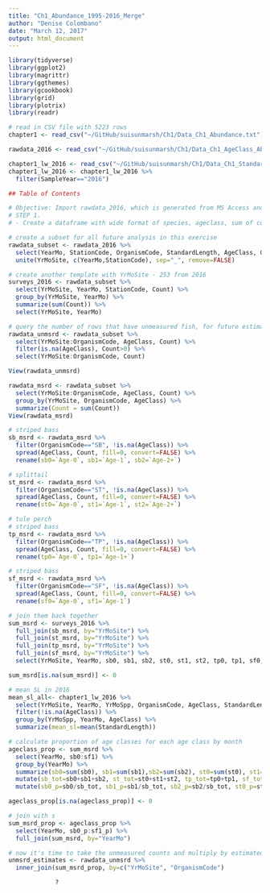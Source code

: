 ---
title: "Ch1_Abundance_1995-2016_Merge"
author: "Denise Colombano"
date: "March 12, 2017"
output: html_document
---

```{r}
library(tidyverse)
library(ggplot2)
library(magrittr)
library(ggthemes)
library(gcookbook)
library(grid)
library(plotrix)
library(readr)

# read in CSV file with 5223 rows
chapter1 <- read_csv("~/GitHub/suisunmarsh/Ch1/Data_Ch1_Abundance.txt")

rawdata_2016 <- read_csv("~/GitHub/suisunmarsh/Ch1/Data_Ch1_AgeClass_Abun_Raw_2016.csv")

chapter1_lw_2016 <- read_csv("~/GitHub/suisunmarsh/Ch1/Data_Ch1_StandardLengths_1995-2016.txt")
chapter1_lw_2016 <- chapter1_lw_2016 %>% 
  filter(SampleYear=="2016")
```

```{r, TOC}
## Table of Contents

# Objective: Import rawdata_2016, which is generated from MS Access and then Excel, to eventually append the "Chapter1" dataset.
# STEP 1. 
# - Create a dataframe with wide format of species, ageclass, sum of count for each YrMoSite

```

```{r, Step 1.}
# create a subset for all future analysis in this exercise
rawdata_subset <- rawdata_2016 %>% 
  select(YearMo, StationCode, OrganismCode, StandardLength, AgeClass, Count) %>% 
  unite(YrMoSite, c(YearMo,StationCode), sep="_", remove=FALSE)

# create another template with YrMoSite - 253 from 2016
surveys_2016 <- rawdata_subset %>% 
  select(YrMoSite, YearMo, StationCode, Count) %>% 
  group_by(YrMoSite, YearMo) %>% 
  summarize(sum(Count)) %>% 
  select(YrMoSite, YearMo)

# query the number of rows that have unmeasured fish, for future estimation = 14 rows
rawdata_unmsrd <- rawdata_subset %>% 
  select(YrMoSite:OrganismCode, AgeClass, Count) %>% 
  filter(is.na(AgeClass), Count>0) %>%
  select(YrMoSite:OrganismCode, Count) 

View(rawdata_unmsrd) 

rawdata_msrd <- rawdata_subset %>% 
  select(YrMoSite:OrganismCode, AgeClass, Count) %>% 
  group_by(YrMoSite, OrganismCode, AgeClass) %>% 
  summarize(Count = sum(Count))
View(rawdata_msrd) 
```

```{r, sum of counts for measured fish in 2016}
# striped bass
sb_msrd <- rawdata_msrd %>% 
  filter(OrganismCode=="SB", !is.na(AgeClass)) %>% 
  spread(AgeClass, Count, fill=0, convert=FALSE) %>% 
  rename(sb0=`Age-0`, sb1=`Age-1`, sb2=`Age-2+`) 

# splittail
st_msrd <- rawdata_msrd %>% 
  filter(OrganismCode=="ST", !is.na(AgeClass)) %>% 
  spread(AgeClass, Count, fill=0, convert=FALSE) %>% 
  rename(st0=`Age-0`, st1=`Age-1`, st2=`Age-2+`)

# tule perch
# striped bass
tp_msrd <- rawdata_msrd %>% 
  filter(OrganismCode=="TP", !is.na(AgeClass)) %>% 
  spread(AgeClass, Count, fill=0, convert=FALSE) %>% 
  rename(tp0=`Age-0`, tp1=`Age-1+`)

# striped bass
sf_msrd <- rawdata_msrd %>% 
  filter(OrganismCode=="SF", !is.na(AgeClass)) %>% 
  spread(AgeClass, Count, fill=0, convert=FALSE) %>% 
  rename(sf0=`Age-0`, sf1=`Age-1`)

# join them back together
sum_msrd <- surveys_2016 %>% 
  full_join(sb_msrd, by="YrMoSite") %>% 
  full_join(st_msrd, by="YrMoSite") %>% 
  full_join(tp_msrd, by="YrMoSite") %>% 
  full_join(sf_msrd, by="YrMoSite") %>% 
  select(YrMoSite, YearMo, sb0, sb1, sb2, st0, st1, st2, tp0, tp1, sf0, sf1)

sum_msrd[is.na(sum_msrd)] <- 0
```

```{r, calculate mean standard length for unmeasured estimates}
# mean SL in 2016
mean_sl_all<- chapter1_lw_2016 %>% 
  select(YrMoSite, YearMo, YrMoSpp, OrganismCode, AgeClass, StandardLength) %>% 
  filter(!is.na(AgeClass)) %>% 
  group_by(YrMoSpp, YearMo, AgeClass) %>% 
  summarize(mean_sl=mean(StandardLength))

# calculate proportion of age classes for each age class by month
ageclass_prop <- sum_msrd %>% 
  select(YearMo, sb0:sf1) %>% 
  group_by(YearMo) %>% 
  summarize(sb0=sum(sb0), sb1=sum(sb1),sb2=sum(sb2), st0=sum(st0), st1=sum(st1), st2=sum(st2), tp0=sum(tp0), tp1=sum(tp1), sf0=sum(sf0), sf1=sum(sf1)) %>% 
  mutate(sb_tot=sb0+sb1+sb2, st_tot=st0+st1+st2, tp_tot=tp0+tp1, sf_tot=sf0+sf1 ) %>% 
  mutate(sb0_p=sb0/sb_tot, sb1_p=sb1/sb_tot, sb2_p=sb2/sb_tot, st0_p=st0/st_tot, st1_p=st1/st_tot, st2_p=st2/st_tot, tp0_p=tp0/tp_tot, tp1_p=tp1/tp_tot, sf0_p=sf0/sf_tot, sf1_p=sf1/sf_tot)

ageclass_prop[is.na(ageclass_prop)] <- 0

# join with s            
sum_msrd_prop <- ageclass_prop %>% 
  select(YearMo, sb0_p:sf1_p) %>% 
  full_join(sum_msrd, by="YearMo")

# now it's time to take the unmeasured counts and multiply by estimated proportions
unmsrd_estimates <- rawdata_unmsrd %>% 
  inner_join(sum_msrd_prop, by=c("YrMoSite", "OrganismCode")

             ?
```

